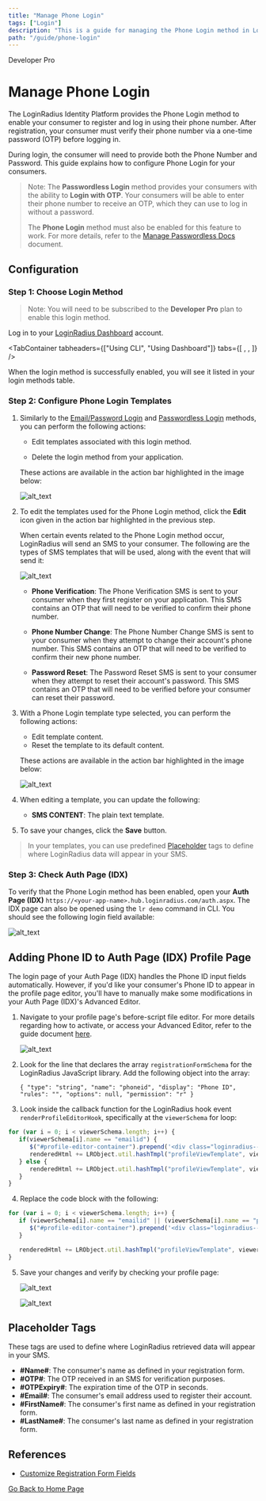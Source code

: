 ```yaml
---
title: "Manage Phone Login"
tags: ["Login"]
description: "This is a guide for managing the Phone Login method in LoginRadius."
path: "/guide/phone-login"
---
```


<span class="devloper-premium plan-tag">Developer Pro</span>

# Manage Phone Login

The LoginRadius Identity Platform provides the Phone Login method to enable your consumer to register and log in using their phone number. After registration, your consumer must verify their phone number via a one-time password (OTP) before logging in.

During login, the consumer will need to provide both the Phone Number and Password. This guide explains how to configure Phone Login for your consumers.

> Note: The **Passwordless Login** method provides your consumers with the ability to **Login with OTP**. Your consumers will be able to enter their phone number to receive an OTP, which they can use to log in without a password. 
> 
> The **Phone Login** method must also be enabled for this feature to work. For more details, refer to the <a href="https://www.loginradius.com/docs/developer/guide/passwordless-login" target="_blank">Manage Passwordless Docs</a> document.

## Configuration

### Step 1: Choose Login Method

> Note: You will need to be subscribed to the **Developer Pro** plan to enable  this login method.

Log in to your <a href="https://dashboard.loginradius.com/dashboard" target="_blank">LoginRadius Dashboard</a> account. 


<TabContainer
  tabheaders={["Using CLI", "Using Dashboard"]}
  tabs={[
    <Tab>
      <CLI />
    </Tab>,
    <Tab>
      <Dashboard />
    </Tab>,
  ]}
/>

When the login method is successfully enabled, you will see it listed in your login methods table.


### Step 2: Configure Phone Login Templates

1. Similarly to the <a href="https://www.loginradius.com/docs/developer/guide/emailpassword-login" target="_blank">Email/Password Login</a> and <a href="https://www.loginradius.com/docs/developer/guide/passwordless-login" target="_blank">Passwordless Login</a> methods, you can perform the following actions:

   * Edit templates associated with this login method.

   * Delete the login method from your application.

   These actions are available in the action bar highlighted in the image below:

   ![alt_text](images/phone-method-actions.png "image_tooltip")

2. To edit the templates used for the Phone Login method, click the **Edit** icon given in the action bar highlighted in the previous step.

   When certain events related to the Phone Login method occur, LoginRadius will send an SMS to your consumer. The following are the types of SMS templates that will be used, along with the event that will send it:

   ![alt_text](images/phone-templates.png "image_tooltip")

   * **Phone Verification**: The Phone Verification SMS is sent to your consumer when they first register on your application. This SMS contains an OTP that will need to be verified to confirm their phone number.

   * **Phone Number Change**: The Phone Number Change SMS is sent to your consumer when they attempt to change their account's phone number. This SMS contains an OTP that will need to be verified to confirm their new phone number.

   * **Password Reset**: The Password Reset SMS is sent to your consumer when they attempt to reset their account's password. This SMS contains an OTP that will need to be verified before your consumer can reset their password.

3. With a Phone Login template type selected, you can perform the following actions:

   * Edit template content.
   * Reset the template to its default content.


   These actions are available in the action bar highlighted in the image below:

   ![alt_text](images/phone-template-edit.png "image_tooltip")

4. When editing a template, you can update the following:

   * **SMS CONTENT**: The plain text template.


5. To save your changes, click the **Save** button.

> In your templates, you can use predefined [Placeholder](#placeholder-tags) tags to define where LoginRadius data will appear in your SMS.


### Step 3: Check Auth Page (IDX)

To verify that the Phone Login method has been enabled, open your **Auth Page (IDX)** `https://<your-app-name>.hub.loginradius.com/auth.aspx`. The IDX page can also be opened using the `lr demo` command in CLI. You should see the following login field available:

![alt_text](../../assets/blog-common/idx-phone-login.png "image_tooltip")


## Adding Phone ID to Auth Page (IDX) Profile Page

The login page of your Auth Page (IDX) handles the Phone ID input fields automatically. However, if you'd like your consumer's Phone ID to appear in the profile page editor, you'll have to manually make some modifications in your Auth Page (IDX)'s Advanced Editor.

1. Navigate to your profile page's before-script file editor. For more details regarding how to activate, or access your Advanced Editor, refer to the guide document <a href="https://www.loginradius.com/docs/developer/guide/auth-page-advanced-editor" target="_blank">here</a>.

   ![alt_text](images/before-script-editor.png "image_tooltip")

2. Look for the line that declares the array `registrationFormSchema` for the LoginRadius JavaScript library. Add the following object into the array:

   `{ "type": "string", "name": "phoneid", "display": "Phone ID", "rules": "", "options": null, "permission": "r" }`

3. Look inside the callback function for the LoginRadius hook event `renderProfileEditorHook`, specifically at the `viewerSchema` for loop:

```javascript
for (var i = 0; i < viewerSchema.length; i++) {
   if(viewerSchema[i].name == "emailid") {
      $("#profile-editor-container").prepend('<div class="loginradius--form-element-content "><label for="loginradius-profileeditor">'+viewerSchema[i].display+'</label><input type="text" name="" id="" class="loginradius-string" disabled value="'+viewerSchema[i].value+'"></div>');
      renderedHtml += LRObject.util.hashTmpl("profileViewTemplate", viewerSchema[i]);
   } else {
      renderedHtml += LRObject.util.hashTmpl("profileViewTemplate", viewerSchema[i]);
   }
}
```

4. Replace the code block with the following:

```javascript
for (var i = 0; i < viewerSchema.length; i++) {
   if (viewerSchema[i].name == "emailid" || (viewerSchema[i].name == "phoneid" && viewerSchema[i].value)) {
      $("#profile-editor-container").prepend('<div class="loginradius--form-element-content "><label for="loginradius-profileeditor">'+viewerSchema[i].display+'</label><input type="text" name="" id="" class="loginradius-string" disabled value="'+viewerSchema[i].value+'"></div>');
   }

   renderedHtml += LRObject.util.hashTmpl("profileViewTemplate", viewerSchema[i]);
}
```

5. Save your changes and verify by checking your profile page:

   ![alt_text](images/profile-phoneid.png "image_tooltip")

   ![alt_text](images/profile-editor-phoneid.png "image_tooltip")


## Placeholder Tags

These tags are used to define where LoginRadius retrieved data will appear in your SMS.

* **#Name#**: The consumer's name as defined in your registration form.
* **#OTP#**: The OTP received in an SMS for verification purposes.
* **#OTPExpiry#**: The expiration time of the OTP in seconds.
* **#Email#**: The consumer's email address used to register their account.
* **#FirstName#**: The consumer's first name as defined in your registration form.
* **#LastName#**: The consumer's last name as defined in your registration form.

## References

* <a href="https://www.loginradius.com/docs/developer/guide/custom-registration" target="_blank">Customize Registration Form Fields</a>


[Go Back to Home Page](/)
